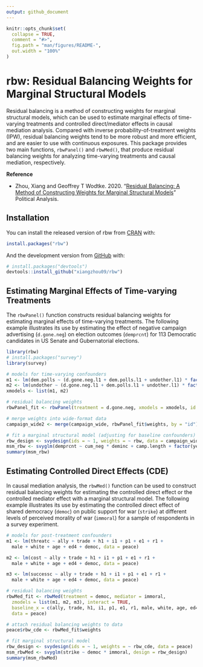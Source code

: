 ```yaml
---
output: github_document
---
```


<!-- README.md is generated from README.Rmd. Please edit that file -->

```r
knitr::opts_chunk$set(
  collapse = TRUE,
  comment = "#>",
  fig.path = "man/figures/README-",
  out.width = "100%"
)
```

# rbw: Residual Balancing Weights for Marginal Structural Models

Residual balancing is a method of constructing weights for marginal structural models, which can be used to estimate marginal effects of time-varying treatments and controlled direct/mediator effects in causal mediation analysis. Compared with inverse probability-of-treatment weights (IPW), residual balancing weights tend to be more robust and more efficient, and are easier to use with continuous exposures. This package provides two main functions, `rbwPanel()` and `rbwMed()`, that produce residual balancing weights for analyzing time-varying treatments and causal mediation, respectively.

**Reference**

- Zhou, Xiang and Geoffrey T Wodtke. 2020. "[Residual Balancing: A Method of Constructing Weights for Marginal Structural Models](https://doi.org/10.1017/pan.2020.2)" Political Analysis.

## Installation

You can install the released version of rbw from [CRAN](https://CRAN.R-project.org) with:

``` r
install.packages("rbw")
```

And the development version from [GitHub](https://github.com/) with:

``` r
# install.packages("devtools")
devtools::install_github("xiangzhou09/rbw")
```

## Estimating Marginal Effects of Time-varying Treatments

The `rbwPanel()` function constructs residual balancing weights for estimating marginal effects of time-varying treatments. The following example illustrates its use by estimating the effect of negative campaign advertising (`d.gone.neg`) on election outcomes (`demprcnt`) for 113 Democratic candidates in US Senate and Gubernatorial elections. 

```r
library(rbw)
# install.packages("survey")
library(survey)

# models for time-varying confounders
m1 <- lm(dem.polls ~ (d.gone.neg.l1 + dem.polls.l1 + undother.l1) * factor(week), data = campaign_long)
m2 <- lm(undother ~ (d.gone.neg.l1 + dem.polls.l1 + undother.l1) * factor(week), data = campaign_long)
xmodels <- list(m1, m2)

# residual balancing weights
rbwPanel_fit <- rbwPanel(treatment = d.gone.neg, xmodels = xmodels, id = id, time = week, data = campaign_long)

# merge weights into wide-format data
campaign_wide2 <- merge(campaign_wide, rbwPanel_fit$weights, by = "id")

# fit a marginal structural model (adjusting for baseline confounders)
rbw_design <- svydesign(ids = ~ 1, weights = ~ rbw, data = campaign_wide2)
msm_rbw <- svyglm(demprcnt ~ cum_neg * deminc + camp.length + factor(year) + office, design = rbw_design)
summary(msm_rbw)
```

## Estimating Controlled Direct Effects (CDE)

In causal mediation analysis, the `rbwMed()` function can be used to construct residual balancing weights for estimating the controlled direct effect or the controlled mediator effect with a marginal structural model. The following example illustrates its use by estimating the controlled direct effect of shared democracy (`democ`) on public support for war (`strike`) at different levels of perceived morality of war (`immoral`) for a sample of respondents in a survey experiment.

```r
# models for post-treatment confounders
m1 <- lm(threatc ~ ally + trade + h1 + i1 + p1 + e1 + r1 +
  male + white + age + ed4 + democ, data = peace)

m2 <- lm(cost ~ ally + trade + h1 + i1 + p1 + e1 + r1 +
  male + white + age + ed4 + democ, data = peace)

m3 <- lm(successc ~ ally + trade + h1 + i1 + p1 + e1 + r1 +
  male + white + age + ed4 + democ, data = peace)

# residual balancing weights
rbwMed_fit <- rbwMed(treatment = democ, mediator = immoral,
  zmodels = list(m1, m2, m3), interact = TRUE,
  baseline_x = c(ally, trade, h1, i1, p1, e1, r1, male, white, age, ed4),
  data = peace)

# attach residual balancing weights to data
peace$rbw_cde <- rbwMed_fit$weights

# fit marginal structural model
rbw_design <- svydesign(ids = ~ 1, weights = ~ rbw_cde, data = peace)
msm_rbwMed <- svyglm(strike ~ democ * immoral, design = rbw_design)
summary(msm_rbwMed)
```

